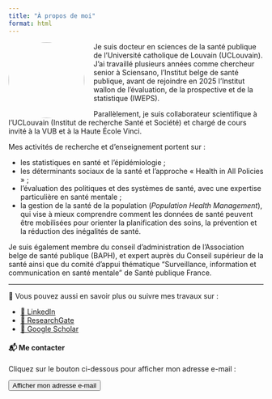 ```yaml
---
title: "À propos de moi"
format: html
---
```


![](file/portrait.jpg){width="150" style="border-radius:50%; float:left; margin-right:18px;"}

Je suis docteur en sciences de la santé publique de l’Université catholique de Louvain (UCLouvain).  
J’ai travaillé plusieurs années comme chercheur senior à Sciensano, l’Institut belge de santé publique, avant de rejoindre en 2025 l’Institut wallon de l’évaluation, de la prospective et de la statistique (IWEPS).

Parallèlement, je suis collaborateur scientifique à l’UCLouvain (Institut de recherche Santé et Société) et chargé de cours invité à la VUB et à la Haute École Vinci.

Mes activités de recherche et d’enseignement portent sur :  

- les statistiques en santé et l’épidémiologie ;  
- les déterminants sociaux de la santé et l’approche « Health in All Policies » ;  
- l’évaluation des politiques et des systèmes de santé, avec une expertise particulière en santé mentale ;  
- la gestion de la santé de la population (*Population Health Management*), qui vise à mieux comprendre comment les données de santé peuvent être mobilisées pour orienter la planification des soins, la prévention et la réduction des inégalités de santé.  

Je suis également membre du conseil d’administration de l’Association belge de santé publique (BAPH), et expert auprès du Conseil supérieur de la santé ainsi que du comité d’appui thématique “Surveillance, information et communication en santé mentale” de Santé publique France.  

---

📎 Vous pouvez aussi en savoir plus ou suivre mes travaux sur :

- [🔗 LinkedIn](https://www.linkedin.com/in/pierre-smith-48855aa9/){target=_blank}  
- [🔗 ResearchGate](https://www.researchgate.net/profile/Smith-Pierre?ev=hdr_xprf){target=_blank}  
- [🔗 Google Scholar](https://scholar.google.com/citations?user=YW8zSfkAAAAJ&hl=fr){target=_blank}

#### 📬 Me contacter

Cliquez sur le bouton ci-dessous pour afficher mon adresse e-mail :

<div style="margin-top:10px;">
  <button id="showEmail" class="btn btn-outline-primary">Afficher mon adresse e-mail</button>
  <p id="emailField" style="margin-top:10px; display:none; font-weight:bold;"></p>
</div>

<script>
document.getElementById("showEmail").addEventListener("click", function() {
  // on reconstruit l'adresse pour éviter les robots
  var name = "p.smith";
  var domain = "iweps.be";
  var email = name + "@" + domain;
  var emailField = document.getElementById("emailField");
  emailField.textContent = email;
  emailField.style.display = "block";
  this.style.display = "none";
});
</script>